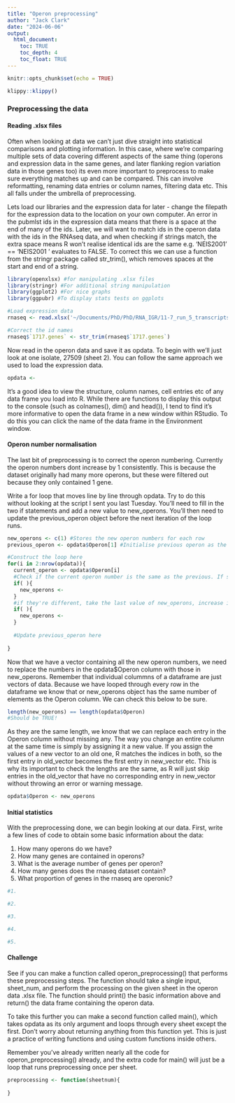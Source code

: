 ```yaml
---
title: "Operon preprocessing"
author: "Jack Clark"
date: "2024-06-06"
output: 
  html_document:
    toc: TRUE
    toc_depth: 4
    toc_float: TRUE
---
```


```r
knitr::opts_chunk$set(echo = TRUE)
```

```r
klippy::klippy()
```

### Preprocessing the data

#### Reading .xlsx files

Often when looking at data we can't just dive straight into statistical comparisons and plotting information. In this case, where we're comparing multiple sets of data covering different aspects of the same thing (operons and expression data in the same genes, and later flanking region variation data in those genes too) its even more important to preprocess to make sure everything matches up and can be compared. This can involve reformatting, renaming data entries or column names, filtering data etc. This all falls under the umbrella of preprocessing.

Lets load our libraries and the expression data for later - change the filepath for the expression data to the location on your own computer. An error in the pubmlst ids in the expression data means that there is a space at the end of many of the ids. Later, we will want to match ids in the operon data with the ids in the RNAseq data, and when checking if strings match, the extra space means R won't realise identical ids are the same e.g. 'NEIS2001' == 'NEIS2001&nbsp;' evaluates to FALSE. To correct this we can use a function from the stringr package called str_trim(), which removes spaces at the start and end of a string.

```r
library(openxlsx) #for manipulating .xlsx files
library(stringr) #For additional string manipulation
library(ggplot2) #For nice graphs
library(ggpubr) #To display stats tests on ggplots

#Load expression data
rnaseq <- read.xlsx('~/Documents/PhD/PhD/RNA_IGR/11-7_run_5_transcripts-cdb-16082022.xlsx', sheet = 8)[-1,]

#Correct the id names
rnaseq$`1717.genes` <- str_trim(rnaseq$`1717.genes`)
```

Now read in the operon data and save it as opdata. To begin with we'll just look at one isolate, 27509 (sheet 2). You can follow the same approach we used to load the expression data.

```r
opdata <- 
```

It's a good idea to view the structure, column names, cell entries etc of any data frame you load into R. While there are functions to display this output to the console (such as colnames(), dim() and head()), I tend to find it's more informative to open the data frame in a new window within RStudio. To do this you can click the name of the data frame in the Environment window.

#### Operon number normalisation

The last bit of preprocessing is to correct the operon numbering. Currently the operon numbers dont increase by 1 consistently. This is because the dataset originally had many more operons, but these were filtered out because they only contained 1 gene.

Write a for loop that moves line by line through opdata. Try to do this without looking at the script I sent you last Tuesday. You'll need to fill in the two if statements and add a new value to new_operons. You'll then need to update the previous_operon object before the next iteration of the loop runs.

```r

new_operons <- c(1) #Stores the new operon numbers for each row
previous_operon <- opdata$Operon[1] #Initialise previous operon as the value of the first entry in opdata$Operon

#Construct the loop here
for(i in 2:nrow(opdata)){
  current_operon <- opdata$Operon[i]
  #Check if the current operon number is the same as the previous. If so, add the last value of new_operons in to new_operons again
  if( ){
    new_operons <-
  }
  #if they're different, take the last value of new_operons, increase its value by one, and add it to the end of new_operons
  if( ){
    new_operons <- 
  }
  
  #Update previous_operon here
  
}


```

Now that we have a vector containing all the new operon numbers, we need to replace the numbers in the opdata$Operon column with those in new_operons. Remember that individual colummns of a dataframe are just vectors of data. Because we have looped through every row in the dataframe we know that or new_operons object has the same number of elements as the Operon column. We can check this below to be sure. 

```r
length(new_operons) == length(opdata$Operon)
#Should be TRUE!
```

As they are the same length, we know that we can replace each entry in the Operon column without missing any. The way you change an entire column at the same time is simply by assigning it a new value. If you assign the values of a new vector to an old one, R matches the indices in both, so the first entry in old_vector becomes the first entry in new_vector etc. This is why its important to check the lengths are the same, as R will just skip entries in the old_vector that have no corresponding entry in new_vector without throwing an error or warning message.

```r
opdata$Operon <- new_operons 
```


#### Initial statistics

With the preprocessing done, we can begin looking at our data. First, write a few lines of code to obtain some basic information about the data:

1. How many operons do we have?
2. How many genes are contained in operons?
3. What is the average number of genes per operon?
4. How many genes does the rnaseq dataset contain?
5. What proportion of genes in the rnaseq are operonic?

```r
#1.

#2.

#3.

#4.

#5.
```


#### Challenge

See if you can make a function called operon_preprocessing() that performs these preprocessing steps. The function should take a single input, sheet_num, and perform the processing on the given sheet in the operon data .xlsx file. The function should print() the basic information above and return() the data frame containing the operon data.

To take this further you can make a second function called main(), which takes opdata as its only argument and loops through every sheet except the first. Don't worry about returning anything from this function yet. This is just a practice of writing functions and using custom functions inside others.

Remember you've already written nearly all the code for operon_preprocessing() already, and the extra code for main() will just be a loop that runs preprocessing once per sheet.

```r
preprocessing <- function(sheetnum){
  
}
```


